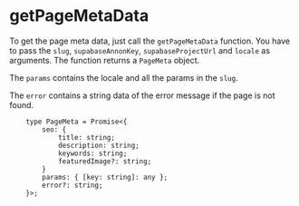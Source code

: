 # getPageMetaData
To get the page meta data, just call the `getPageMetaData` function. You have to pass the `slug`, `supabaseAnnonKey`, `supabaseProjectUrl` and `locale` as arguments. The function returns a `PageMeta` object.

The `params` contains the locale and all the params in the `slug`.

The `error` contains a string data of the error message if the page is not found.

```tsx {{title: 'return type'}}
    type PageMeta = Promise<{
        seo: {
            title: string;
            description: string;
            keywords: string;
            featuredImage?: string;
        }
        params: { [key: string]: any };
        error?: string;
    }>;
```